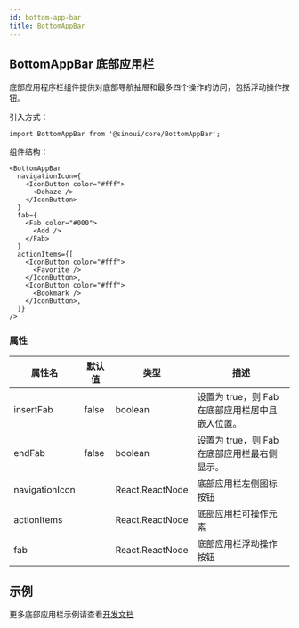 ```yaml
---
id: bottom-app-bar
title: BottomAppBar
---
```


## BottomAppBar 底部应用栏

底部应用程序栏组件提供对底部导航抽屉和最多四个操作的访问，包括浮动操作按钮。

引入方式：

```tsx
import BottomAppBar from '@sinoui/core/BottomAppBar';
```

组件结构：

```tsx
<BottomAppBar
  navigationIcon={
    <IconButton color="#fff">
      <Dehaze />
    </IconButton>
  }
  fab={
    <Fab color="#000">
      <Add />
    </Fab>
  }
  actionItems={[
    <IconButton color="#fff">
      <Favorite />
    </IconButton>,
    <IconButton color="#fff">
      <Bookmark />
    </IconButton>,
  ]}
/>
```

### 属性

| 属性名         | 默认值 | 类型            | 描述                                             |
| -------------- | ------ | --------------- | ------------------------------------------------ |
| insertFab      | false  | boolean         | 设置为 true，则 Fab 在底部应用栏居中且嵌入位置。 |
| endFab         | false  | boolean         | 设置为 true，则 Fab 在底部应用栏最右侧显示。     |
| navigationIcon |        | React.ReactNode | 底部应用栏左侧图标按钮                           |
| actionItems    |        | React.ReactNode | 底部应用栏可操作元素                             |
| fab            |        | React.ReactNode | 底部应用栏浮动操作按钮                           |

## 示例

更多底部应用栏示例请查看[开发文档](../components/bottom-app-bar)
